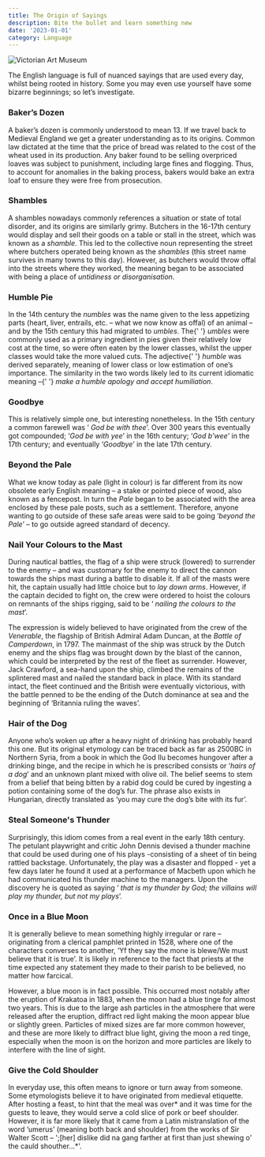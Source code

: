 ```yaml
---
title: The Origin of Sayings
description: Bite the bullet and learn something new
date: '2023-01-01'
category: Language
---
```


![Victorian Art Museum](/articles/images/origin_of_sayings.jpg)

The English language is full of nuanced sayings that are used every day, whilst being rooted in history. Some
you may even use yourself have some bizarre beginnings; so let’s investigate.

### Baker’s Dozen

A baker’s dozen is commonly understood to mean 13. If we travel back to Medieval England we get a greater
understanding as to its origins. Common law dictated at the time that the price of bread was related to the cost
of the wheat used in its production. Any baker found to be selling overpriced loaves was subject to punishment,
including large fines and flogging. Thus, to account for anomalies in the baking process, bakers would bake an
extra loaf to ensure they were free from prosecution.

### Shambles

A shambles nowadays commonly references a situation or state of total disorder, and its origins are similarly
grimy. Butchers in the 16-17th century would display and sell their goods on a table or stall in the street,
which was known as a *shamble*. This led to the collective noun representing the street where butchers
operated being known as the *shambles* (this street name survives in many towns to this day). However, as
butchers would throw offal into the streets where they worked, the meaning began to be associated with being a
place of *untidiness or disorganisation*.

### Humble Pie

In the 14th century the *numbles* was the name given to the less appetizing parts (heart, liver, entrails,
etc. – what we now know as offal) of an animal – and by the 15th century this had migrated to *umbles*. The{' '}
*umbles* were commonly used as a primary ingredient in pies given their relatively low cost at the time, so
were often eaten by the lower classes, whilst the upper classes would take the more valued cuts. The adjective{' '}
*humble* was derived separately, meaning of lower class or low estimation of one’s importance. The
similarity in the two words likely led to its current idiomatic meaning –{' '}
*make a humble apology and accept humiliation*.

### Goodbye

This is relatively simple one, but interesting nonetheless. In the 15th century a common farewell was ‘
*God be with thee*’. Over 300 years this eventually got compounded; ‘*God be with yee*’ in the 16th
century; ‘*God b'wee*’ in the 17th century; and eventually ‘*Goodbye*’ in the late 17th century.

### Beyond the Pale

What we know today as pale (light in colour) is far different from its now obsolete early English meaning – a
stake or pointed piece of wood, also known as a fencepost. In turn the *Pale* began to be associated with
the area enclosed by these pale posts, such as a settlement. Therefore, anyone wanting to go outside of these
safe areas were said to be going ‘*beyond the Pale*’ – to go outside agreed standard of decency.

### Nail Your Colours to the Mast

During nautical battles, the flag of a ship were struck (lowered) to surrender to the enemy – and was customary
for the enemy to direct the cannon towards the ships mast during a battle to disable it. If all of the masts
were hit, the captain usually had little choice but to *lay down arms*. However, if the captain decided to
fight on, the crew were ordered to hoist the colours on remnants of the ships rigging, said to be ‘
*nailing the colours to the mast*’.

The expression is widely believed to have originated from the crew of the *Venerable*, the flagship of
British Admiral Adam Duncan, at the *Battle of Camperdown*, in 1797. The mainmast of the ship was struck by
the Dutch enemy and the ships flag was brought down by the blast of the cannon, which could be interpreted by
the rest of the fleet as surrender. However, Jack Crawford, a sea-hand upon the ship, climbed the remains of the
splintered mast and nailed the standard back in place. With its standard intact, the fleet continued and the
British were eventually victorious, with the battle penned to be the ending of the Dutch dominance at sea and
the beginning of ‘Britannia ruling the waves’.

### Hair of the Dog

Anyone who’s woken up after a heavy night of drinking has probably heard this one. But its original etymology
can be traced back as far as 2500BC in Northern Syria, from a book in which the God Ilu becomes hungover after a
drinking binge, and the recipe in which he is prescribed consists or ‘*hairs of a dog*’ and an unknown
plant mixed with olive oil. The belief seems to stem from a belief that being bitten by a rabid dog could be
cured by ingesting a potion containing some of the dog’s fur. The phrase also exists in Hungarian, directly
translated as ‘you may cure the dog’s bite with its fur’.

### Steal Someone's Thunder

Surprisingly, this idiom comes from a real event in the early 18th century. The petulant playwright and critic
John Dennis devised a thunder machine that could be used during one of his plays -consisting of a sheet of tin
being rattled backstage. Unfortunately, the play was a disaster and flopped - yet a few days later he found it
used at a performance of Macbeth upon which he had communicated his thunder machine to the managers. Upon the
discovery he is quoted as saying ‘
*that is my thunder by God; the villains will play my thunder, but not my plays*’.

### Once in a Blue Moon

It is generally believe to mean something highly irregular or rare – originating from a clerical pamphlet
printed in 1528, where one of the characters converses to another, ‘Yf they say the mone is blewe/We must
believe that it is true’. It is likely in reference to the fact that priests at the time expected any statement
they made to their parish to be believed, no matter how farcical.

However, a blue moon is in fact possible. This occurred most notably after the eruption of Krakatoa in 1883,
when the moon had a blue tinge for almost two years. This is due to the large ash particles in the atmosphere
that were released after the eruption, diffract red light making the moon appear blue or slightly green.
Particles of mixed sizes are far more common however, and these are more likely to diffract blue light, giving
the moon a red tinge, especially when the moon is on the horizon and more particles are likely to interfere with
the line of sight.

### Give the Cold Shoulder

In everyday use, this often means to ignore or turn away from someone. Some etymologists believe it to have
originated from medieval etiquette. After hosting a feast, to hint that the meal was over* and it was time for
the guests to leave, they would serve a cold slice of pork or beef shoulder. However, it is far more likely that
it came from a Latin mistranslation of the word ‘umerus’ (meaning both back and shoulder) from the works of Sir
Walter Scott – ';[her] dislike did na gang farther at first than just shewing o' the cauld shouther...*'.
